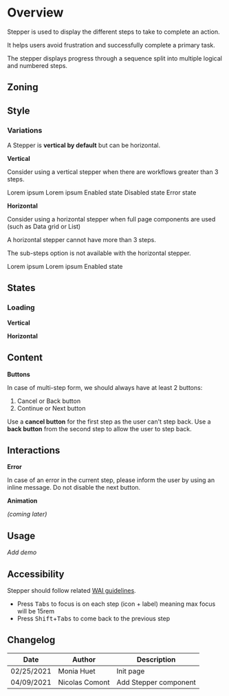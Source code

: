 
<Meta title="Components/Stepper/Overview" component={Stepper} />

<FigmaLink href="https://www.figma.com/file/WUVKJmcDHfR7K1q1lYhaHk/?node-id=1%3A5" />

# Overview

Stepper is used to display the different steps to take to complete an action.

It helps users avoid frustration and successfully complete a primary task.

The stepper displays progress through a sequence split into multiple logical and numbered steps.

## Zoning

<FigmaImage
	src="https://www.figma.com/file/qc8oUSyVJM67gSsbTShftt/%F0%9F%93%90-Zoning?node-id=345%3A135"
	alt="zoning image for the stepper"
/>

## Style

### Variations

A Stepper is **vertical by default** but can be horizontal.

**Vertical**

Consider using a vertical stepper when there are workflows greater than 3 steps.

<Canvas>
	<Story name="Vertical">
		<Stepper.Vertical>
			<Step.Validated>Lorem ipsum</Step.Validated>
			<Step.InProgress>Lorem ipsum</Step.InProgress>
			<Step.Enabled>Enabled state</Step.Enabled>
			<Step.Disabled>Disabled state</Step.Disabled>
			<Step.Error>Error state</Step.Error>
		</Stepper.Vertical>
	</Story>
</Canvas>

**Horizontal**

Consider using a horizontal stepper when full page components are used (such as Data grid or List)

A horizontal stepper cannot have more than 3 steps.

The sub-steps option is not available with the horizontal stepper.

<Canvas>
	<Story name="Horizontal">
		<Stepper.Horizontal>
			<Step.Validated>Lorem ipsum</Step.Validated>
			<Step.InProgress>Lorem ipsum</Step.InProgress>
			<Step.Enabled>Enabled state</Step.Enabled>
		</Stepper.Horizontal>
	</Story>
</Canvas>

<FigmaImage
	src="https://www.figma.com/file/WUVKJmcDHfR7K1q1lYhaHk/Stepper?node-id=1%3A717"
	alt="horizontal stepper example"
/>

## States

### Loading

**Vertical**

<Canvas>
	<Story name="Loading vertical">
		<Stepper.Vertical>
			<Step.Skeleton />
			<Step.Skeleton />
			<Step.Skeleton />
		</Stepper.Vertical>
	</Story>
</Canvas>

**Horizontal**

<Canvas>
	<Story name="Loading horizontal">
		<Stepper.Horizontal>
			<Step.Skeleton />
			<Step.Skeleton />
			<Step.Skeleton />
		</Stepper.Horizontal>
	</Story>
</Canvas>

## Content

**Buttons**

In case of multi-step form, we should always have at least 2 buttons:

1. Cancel or Back button
2. Continue or Next button

Use a **cancel button** for the first step as the user can't step back. Use a **back button** from the second step to allow the user to step back.

<FigmaImage
	src="https://www.figma.com/file/WUVKJmcDHfR7K1q1lYhaHk/Stepper?node-id=115%3A0"
	alt="buttons mutli step form example"
/>

## Interactions

**Error**

In case of an error in the current step, please inform the user by using an inline message. Do not disable the next button.

**Animation**

_(coming later)_

## Usage

_Add demo_

## Accessibility

Stepper should follow related [WAI guidelines](https://www.w3.org/WAI/tutorials/forms/multi-page/).

- Press <kbd>Tabs</kbd> to focus is on each step (icon + label) meaning max focus will be 15rem
- Press <kbd>Shift</kbd>+<kbd>Tabs</kbd> to come back to the previous step

## Changelog

| Date       | Author         | Description           |
| ---------- | -------------- | --------------------- |
| 02/25/2021 | Monia Huet     | Init page             |
| 04/09/2021 | Nicolas Comont | Add Stepper component |
